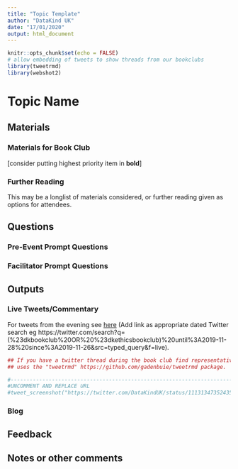 ```yaml
---
title: "Topic Template"
author: "DataKind UK"
date: "17/01/2020"
output: html_document
---
```


```r
knitr::opts_chunk$set(echo = FALSE)
# allow embedding of tweets to show threads from our bookclubs
library(tweetrmd)
library(webshot2)

```

# Topic Name



## Materials

### Materials for Book Club

[consider putting highest priority item in **bold**]

### Further Reading 
This may be a longlist of materials considered, or further reading given as options for attendees.

## Questions

### Pre-Event Prompt Questions

### Facilitator Prompt Questions

## Outputs

### Live Tweets/Commentary

For tweets from the evening see [here]() (Add link as appropriate dated Twitter search eg https://twitter.com/search?q=(%23dkbookclub%20OR%20%23dkethicsbookclub)%20until%3A2019-11-28%20since%3A2019-11-26&src=typed_query&f=live).
```r

## If you have a twitter thread during the book club find representative tweet and embed
## uses the "tweetrmd" https://github.com/gadenbuie/tweetrmd package. 

#----------------------------------------------------------------------
#UNCOMMENT AND REPLACE URL
#tweet_screenshot("https://twitter.com/DataKindUK/status/1113134735243595786")


```

### Blog

## Feedback

## Notes or other comments

